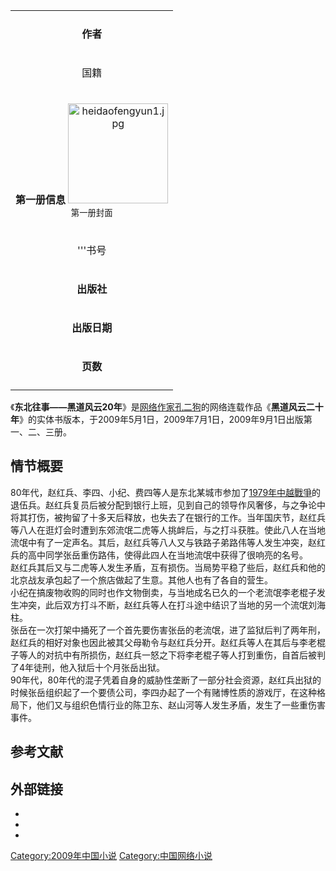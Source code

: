 {{copyedit|time=2010-06-20T14:03:31+00:00}}

{| class="infobox"   align="right" width="200px"
|+ align="center"|
|-
| align="center" colspan=2|
|-
|'''作者'''||'''[[孔二狗|孔二狗]]'''
|-
|国籍||[[中国|中国]]
|-
| bgcolor="#efefef" align="center" colspan=2|
'''第一册信息'''
[[File:heidaofengyun1.jpg|160px]]<br />
<small>第一册封面</small>
|-
|'''书号|| ISBN 978-7-229-00575-7 
|-
|'''出版社'''|| [[重庆出版社|重庆出版社]]
|-
|'''出版日期'''|| 2009-5-1
|-
|'''页数'''|| 278
|-
|}
《'''东北往事——黑道风云20年'''》是[[网络作家|网络作家]][[孔二狗|孔二狗]]的网络连载作品《'''黑道风云二十年'''》的实体书版本，于2009年5月1日，2009年7月1日，2009年9月1日出版第一、二、三册。

== 情节概要 ==
80年代，赵红兵、李四、小纪、费四等人是东北某城市参加了[[1979年中越戰爭|1979年中越戰爭]]的退伍兵。赵红兵复员后被分配到银行上班，见到自己的领导作风奢侈，与之争论中将其打伤，被拘留了十多天后释放，也失去了在银行的工作。当年国庆节，赵红兵等八人在逛灯会时遭到东郊流氓二虎等人挑衅后，与之打斗获胜。使此八人在当地流氓中有了一定声名。其后，赵红兵等八人又与铁路子弟路伟等人发生冲突，赵红兵的高中同学张岳重伤路伟，使得此四人在当地流氓中获得了很响亮的名号。<br />赵红兵其后又与二虎等人发生矛盾，互有损伤。当局势平稳了些后，赵红兵和他的北京战友承包起了一个旅店做起了生意。其他人也有了各自的营生。<br />小纪在搞废物收购的同时也作文物倒卖，与当地成名已久的一个老流氓李老棍子发生冲突，此后双方打斗不断，赵红兵等人在打斗途中结识了当地的另一个流氓刘海柱。<br />张岳在一次打架中捅死了一个首先要伤害张岳的老流氓，进了监狱后判了两年刑，赵红兵的相好对象也因此被其父母勒令与赵红兵分开。赵红兵等人在其后与李老棍子等人的对抗中有所损伤，赵红兵一怒之下将李老棍子等人打到重伤，自首后被判了4年徒刑，他入狱后十个月张岳出狱。<br />90年代，80年代的混子凭着自身的威胁性垄断了一部分社会资源，赵红兵出狱的时候张岳组织起了一个要债公司，李四办起了一个有赌博性质的游戏厅，在这种格局下，他们又与组织色情行业的陈卫东、赵山河等人发生矛盾，发生了一些重伤害事件。

== 参考文献 ==
<references />

== 外部链接 ==
*{{cite news|url=http://www.zhnews.net/html/20090925/174241,157507.html|title=黑道风云20年：“糙”语言读着痛快|date=2009-09-25|accessdate=2009-09-26|publisher=珠海新闻网}}{{dead link|date=2018年5月 |bot=InternetArchiveBot |fix-attempted=yes }}
*{{cite news|url=http://news.ifeng.com/opinion/phjd/qqsrx/200909/0915_6443_1349540.shtml|title=孔二狗谈打黑：要打就得像薄熙来那样打|date=2009-09-15|work=锵锵三人行|publisher=凤凰卫视|accessdate=2009-09-26|archive-date=2009-09-22|archive-url=https://web.archive.org/web/20090922221631/http://news.ifeng.com/opinion/phjd/qqsrx/200909/0915_6443_1349540.shtml|dead-url=no}}
*{{cite news|url=http://www.dlwb.com.cn/news/detailnews.htm?id=18409|title=网络红人孔二狗推“黑道风云”系列之三 “我比别人更能接近这个特殊团体”|author=郝岩|date=2009-09-21|accessdate=2009-09-26|publisher=大连晚报|deadurl=yes|archiveurl=https://archive.is/20130101142512/http://www.dlwb.com.cn/news/detailnews.htm?id=18409|archivedate=2013-01-01}}

[[Category:2009年中国小说|Category:2009年中国小说]]
[[Category:中国网络小说|Category:中国网络小说]]